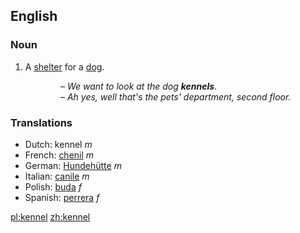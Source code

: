 ==English==

===Noun===
{{en-noun-reg}}

# A [[shelter]] for a [[dog]].
::''&ndash; We want to look at the dog '''kennels'''.<br>&ndash; Ah yes, well that's the pets' department, second floor.''

===Translations===
*Dutch: kennel ''m''
*French: [[chenil]] ''m''
*German: [[Hundehütte]] ''m''
*Italian: [[canile]] ''m''
*Polish: [[buda]] ''f''
*Spanish: [[perrera]] ''f''

[[pl:kennel]]
[[zh:kennel]]